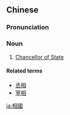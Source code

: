 ==Chinese==
{{zh-forms|s=相国}}

===Pronunciation===
{{zh-pron
|m=xiàngguó
|cat=n
}}

===Noun===
{{zh-noun}}

# {{lb|zh|archaic}} [[w:Chancellor of China|Chancellor of State]]

====Related terms====
* [[丞相]]
* [[宰相]]

[[ja:相國]]